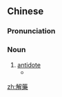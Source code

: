 {{also|解药}}
==Chinese==
{{zh-forms|s=解药}}

===Pronunciation===
{{zh-pron
|m=jiěyào
|c=gaai2 joek6
|mn=kái-io̍h
|cat=n
}}

===Noun===
{{zh-noun}}

# [[antidote]]
#* {{zh-x|明知 愛情 是 毒藥，偏偏 一 喙\嘴 共\甲 啉\喝 落；等到 情 火 一直 燒，找 無 止痛 的 解藥。|[I] clearly knew love is a poison, [but I] still drank it; by the time the fire of love was ceaselessly burning, [I still] could not find a painkilling '''antidote'''.|MN|tr=Bêng-chai ài-chêng sī to̍k-io̍h, phian-phian chi̍t chhùi kā lim lo̍h; tán kah chîng hóe it-ti̍t sio, chhōe bô chí-thiàⁿ ê kái-io̍h.|ref={{lang|zh|{{w|lang=zh|蕭玉芬}}}}, {{lang|zh|毒藥}}}}

[[zh:解藥]]